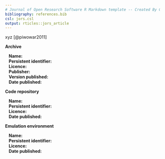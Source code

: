 ```yaml
---
# Journal of Open Research Software R Markdown template -- Created By Gregory A. Pilgrim
bibliography: references.bib
csl: jors.csl
output: rticles::jors_article
---
```


<!-- To complete this template, please replace the blue text with your own. The paper has three main sections: (1) Overview; (2) Availability; (3) Reuse potential -->

<!-- Please submit the completed paper to: [editor.jors\@ubiquitypress.com](mailto:editor.jors@ubiquitypress.com) -->

\section{Overview}

\section*{Demonstration of RMD Template}
<!-- replace with title of your article -->
<!-- The title of the software paper should focus on the software, e.g. "Text mining software from the X project". If the software is closely linked to a specific research paper, then "Software from Paper Title" is appropriate. The title should be factual, relating to the functionality of the software and the area it relates to rather than making claims about the software, e.g. "Easy-to-use". -->

\section*{Paper Authors}
<!-- 1. Last name, first name; (Lead/corresponding author first) -->
<!-- 2. Last name, first name; etc. -->

\section*{Paper Author Roles and Affiliations}
<!-- 1. First author role and affiliation -->
<!-- 2. Second author role and affiliation etc. -->

\section*{Abstract}
<!-- A short (ca. 100 word) summary of the software being described: what problem the software addresses, how it was implemented and architected, where it is stored, and its reuse potential. -->

xyz [@piwowar2011]

\section*{Keywords}
<!-- keyword 1; keyword 2; etc. -->


\section*{Introduction}
<!-- An overview of the software, how it was produced, and the research for which it has been used, including references to relevant research articles. A short comparison with software which implements similar functionality should be included in this section. -->

\section*{Implementation and architecture}
<!-- How the software was implemented, with details of the architecture where relevant. Use of relevant diagrams is appropriate. Please also describe any variants and associated implementation differences. -->

\section*{Quality control}
<!-- Detail the level of testing that has been carried out on the code (e.g. unit, functional, load etc.), and in which environments. If not already included in the software documentation, provide details of how a user could quickly understand if the software is working (e.g. providing examples of running the software with sample input and output data). -->

\section{Availability}

\section*{Operating system}

<!-- Please include minimum version compatibility. -->

\section*{Programming language}

<!-- Please include minimum version compatibility. -->

\section*{Additional system requirements}

<!-- E.g. memory, disk space, processor, input devices, output devices. -->

\section*{Dependencies}

<!-- E.g. libraries, frameworks, incl. minimum version compatibility. -->

\section*{List of contributors}

<!-- Please list anyone who helped to create the software (who may also not be an author of this paper), including their roles and affiliations. -->

\section*{Software location:}

**Archive** <!-- (e.g. institutional repository, general repository) (required - please see instructions on journal website for depositing archive copy of software in a suitable repository) -->

|    **Name:** <!-- The name of the archive. -->
|    **Persistent identifier:** <!-- e.g. DOI, handle, PURL, etc. -->
|    **Licence:** <!-- Open license under which the software is licensed. -->
|    **Publisher:** <!-- Name of the person who deposited the software. -->
|    **Version published:** <!-- The version number of the software archived. -->
|    **Date published:** <!-- dd/mm/yy -->

**Code repository** <!-- (e.g. SourceForge, GitHub etc.) (required) -->

|    **Name:** <!-- The name of the archive. -->
|    **Persistent identifier:** <!-- e.g. DOI, handle, PURL, etc. -->
|    **Licence:** <!-- Open license under which the software is licensed. -->
|    **Date published:** <!-- dd/mm/yy -->

**Emulation environment** <!-- (if appropriate) -->

|    **Name:** <!-- The name of the archive. -->
|    **Persistent identifier:** <!-- e.g. DOI, handle, PURL, etc. -->
|    **Licence:** <!-- Open license under which the software is licensed. -->
|    **Date published:** <!-- dd/mm/yy -->

\section*{Language}

<!-- Language of repository, software and supporting files. -->

\section{Reuse potential}

<!-- Please describe in as much detail as possible the ways in which the software could be reused by other researchers both within and outside of your field. This should include the use cases for the software, and also details of how the software might be modified or extended (including how contributors should contact you) if appropriate. Also you must include details of what support mechanisms are in place for this software (even if there is no support). -->

\section*{Acknowledgements}

<!-- Please add any relevant acknowledgements to anyone else who supported the project in which the software was created, but did not work directly on the software itself. -->

\section*{Funding statement}

<!-- If the software resulted from funded research please give the funder and grant number. -->

\section*{Competing interests}

<!-- If any of the authors have any competing interests then these must be declared. The authors' initials should be used to denote differing competing interests. For example: BH has minority shares in [company name], which part funded the research grant for this project. All other authors have no competing interests."
If there are no competing interests, please add the statement:
"The authors declare that they have no competing interests." -->

\section*{References}

<!-- Please enter references in the Harvard style and include a DOI where available, citing them in the text with a number in square brackets, e.g.
Piwowar, H A 2011 Who Shares? Who Doesn't? Factors Associated with Openly Archiving Raw Research Data. PLoS ONE 6(7): e18657. DOI: http://dx.doi.org/10.1371/journal.pone.0018657. -->

